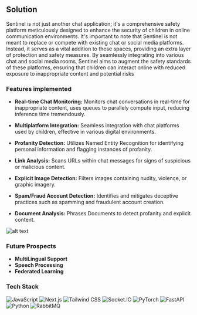 ## Solution 
Sentinel is not just another chat application; it's a comprehensive safety platform meticulously designed to enhance the security of children in online communication environments. It's important to note that Sentinel is not meant to replace or compete with existing chat or social media platforms. Instead, it serves as a vital addition to these spaces, providing an extra layer of protection and safety measures. By seamlessly integrating into various chat and social media rooms, Sentinel aims to augment the safety standards of these platforms, ensuring that children can interact online with reduced exposure to inappropriate content and potential risks

### Features implemented

- **Real-time Chat Monitoring:** Monitors chat conversations in real-time for inappropriate content, uses queues to parallely compute input, reducing inference time tremendously.

- **Multiplatform Integration:** Seamless integration with chat platforms used by children, effective in various digital environments.

- **Profanity Detection:** Utilizes Named Entity Recognition for identifying personal information and flagging instances of profanity.

- **Link Analysis:** Scans URLs within chat messages for signs of suspicious or malicious content.

- **Explicit Image Detection:** Filters images containing nudity, violence, or graphic imagery.

- **Spam/Fraud Account Detection:** Identifies and mitigates deceptive practices such as spamming and fraudulent account creation.

- **Document Analysis:** Phrases Documents to detect profanity and explicit content.

![alt text](/arch.png)

### Future Prospects
- **MultiLingual Support**
- **Speech Processing**
- **Federated Learning**

### Tech Stack

<img src="https://img.shields.io/badge/-JavaScript-yellow?style=for-the-badge&logo=javascript&logoColor=white" alt="JavaScript"></img>
<img src="https://img.shields.io/badge/-Next.js-black?style=for-the-badge&logo=next.js&logoColor=white" alt="Next.js"></img>
<img src="https://img.shields.io/badge/-Tailwind_CSS-38B2AC?style=for-the-badge&logo=tailwind-css&logoColor=white" alt="Tailwind CSS"></img>
<img src="https://img.shields.io/badge/-Socket.IO-010101?style=for-the-badge&logo=socket.io&logoColor=white" alt="Socket.IO"></img>
<img src="https://img.shields.io/badge/-PyTorch-EE4C2C?style=for-the-badge&logo=pytorch&logoColor=white" alt="PyTorch"></img>
<img src="https://img.shields.io/badge/-FastAPI-009688?style=for-the-badge&logo=fastapi&logoColor=white" alt="FastAPI"></img>
<img src="https://img.shields.io/badge/-Python-3776AB?style=for-the-badge&logo=python&logoColor=white" alt="Python"></img>
<img src="https://img.shields.io/badge/-RabbitMQ-FF6600?style=for-the-badge&logo=rabbitmq&logoColor=white" alt="RabbitMQ"></img>